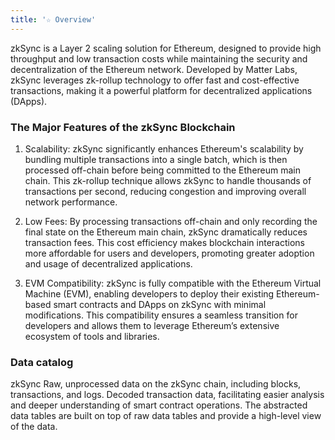 ```yaml
---
title: '☆ Overview'
---
```


zkSync is a Layer 2 scaling solution for Ethereum, designed to provide high throughput and low transaction costs while maintaining the security and decentralization of the Ethereum network. Developed by Matter Labs, zkSync leverages zk-rollup technology to offer fast and cost-effective transactions, making it a powerful platform for decentralized applications (DApps).
### The Major Features of the zkSync Blockchain

1. Scalability: zkSync significantly enhances Ethereum's scalability by bundling multiple transactions into a single batch, which is then processed off-chain before being committed to the Ethereum main chain. This zk-rollup technique allows zkSync to handle thousands of transactions per second, reducing congestion and improving overall network performance.

2. Low Fees: By processing transactions off-chain and only recording the final state on the Ethereum main chain, zkSync dramatically reduces transaction fees. This cost efficiency makes blockchain interactions more affordable for users and developers, promoting greater adoption and usage of decentralized applications.

3. EVM Compatibility: zkSync is fully compatible with the Ethereum Virtual Machine (EVM), enabling developers to deploy their existing Ethereum-based smart contracts and DApps on zkSync with minimal modifications. This compatibility ensures a seamless transition for developers and allows them to leverage Ethereum’s extensive ecosystem of tools and libraries.
### Data catalog

<CardGroup cols={3}>
    <Card title="Raw" icon="binary" href="./raw/blocks">
        zkSync Raw, unprocessed data on the zkSync chain, including blocks, transactions, and logs.
    </Card>
    <Card title="decoded" icon="code" href="./decoded/overview">
        Decoded transaction data, facilitating easier analysis and deeper understanding of smart contract operations.
    </Card>
    <Card title="Abstracted" icon="head-side-gear" href="./raw/transactions">
        The abstracted data tables are built on top of raw data tables and provide a high-level view of the data.
    </Card>
</CardGroup>